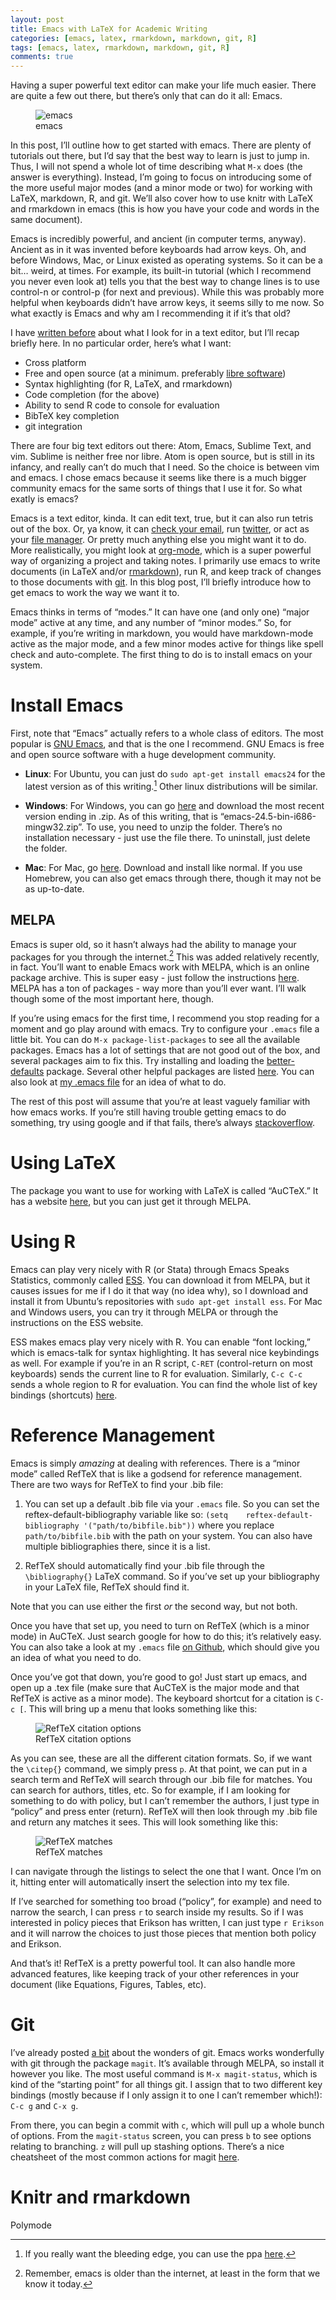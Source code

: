 ```yaml
---
layout: post
title: Emacs with LaTeX for Academic Writing
categories: [emacs, latex, rmarkdown, markdown, git, R]
tags: [emacs, latex, rmarkdown, markdown, git, R]
comments: true
---
```


Having a super powerful text editor can make your life much
easier. There are quite a few out there, but there's only that can do
it all: Emacs. 

![emacs](http://imgs.xkcd.com/comics/real_programmers.png)

In this post, I'll outline how to get started with emacs. There are
plenty of tutorials out there, but I'd say that the best way to learn
is just to jump in. Thus, I will not spend a whole lot of time
describing what `M-x` does (the answer is everything). Instead, I'm
going to focus on introducing some of the more useful major modes (and
a minor mode or two) for working with LaTeX, markdown, R, and
git. We'll also cover how to use knitr with LaTeX and rmarkdown in
emacs (this is how you have your code and words in the same
document). 

Emacs is incredibly powerful, and ancient (in computer terms,
anyway). Ancient as in it was invented before keyboards had arrow
keys. Oh, and before Windows, Mac, or Linux existed as operating
systems. So it can be a bit... weird, at times. For example, its
built-in tutorial (which I recommend you never even look at) tells you
that the best way to change lines is to use control-n or control-p
(for next and previous). While this was probably more helpful when
keyboards didn't have arrow keys, it seems silly to me now. So what
exactly is Emacs and why am I recommending it if it's that old?

I have [written before](/2015/09/rmarkdown-vs.latex.html) about what I
look for in a text editor, but I'll recap briefly here. In no
particular order, here's what I want:

* Cross platform
* Free and open source (at a minimum. preferably
  [libre software](http://www.gnu.org/philosophy/free-sw.html))
* Syntax highlighting (for R, LaTeX, and rmarkdown)
* Code completion (for the above)
* Ability to send R code to console for evaluation
* BibTeX key completion
* git integration

There are four big text editors out there: Atom, Emacs, Sublime Text,
and vim. Sublime is neither free nor libre. Atom is open source, but
is still in its infancy, and really can't do much that I need. So the
choice is between vim and emacs. I chose emacs because it seems like
there is a much bigger community emacs for the same sorts of things
that I use it for. So what exatly is emacs? 

Emacs is a text editor, kinda. It can edit text, true, but it can also
run tetris out of the box. Or, ya know, it can
[check your email](http://www.emacswiki.org/emacs/CategoryMail), run
[twitter](https://github.com/hayamiz/twittering-mode/tree/master),
or act as your
[file manager](http://www.gnu.org/software/emacs/manual/html_node/emacs/Dired.html).
Or pretty much anything else you might want it to do. More
realistically, you might look at [org-mode](http://orgmode.org/),
which is a super powerful way of organizing a project and taking
notes. I primarily use
emacs to write documents (in LaTeX and/or
[rmarkdown](http://rmarkdown.rstudio.com/)),  run R, and keep
track of changes to those documents with
[git](http://www.git-scm.com/). In this blog post, I'll briefly
introduce how to get emacs to work the way we want it to.

Emacs thinks in terms of "modes." It can have one (and only one)
"major mode" active at any time, and any number of "minor modes." So,
for example, if you're writing in markdown, you would have
markdown-mode active as the major mode, and a few minor modes active
for things like spell check and auto-complete. The first thing to do
is to install emacs on your system. 

# Install Emacs
First, note that "Emacs" actually refers to a whole
class of editors. The most popular is
[GNU Emacs](https://www.gnu.org/software/emacs/), and that is the one
I recommend. GNU Emacs is free and open source software with a huge
development community.

* **Linux**: For Ubuntu, you can just do `sudo apt-get install emacs24`
  for the latest version as of this writing.[^ppa] Other linux
  distributions will be similar. 

* **Windows**: For Windows, you can go
  [here](http://ftp.gnu.org/pub/gnu/emacs/windows/) and download the
  most recent version ending in .zip. As of this writing, that is
  "emacs-24.5-bin-i686-mingw32.zip". To use, you need to unzip the
  folder. There's no installation necessary - just use the file
  there. To uninstall, just delete the folder.

* **Mac**: For Mac, go [here](http://emacsformacosx.com/). Download
  and install like normal. If you use Homebrew, you can also get emacs
  through there, though it may not be as up-to-date. 

[^ppa]: If you really want the bleeding edge, you can use the ppa
    [here](https://launchpad.net/~ubuntu-elisp/+archive/ubuntu/ppa).


## MELPA
Emacs is super old, so it hasn't always had the ability to manage your
packages for you through the internet.[^internet] This was added relatively
recently, in fact. You'll want to enable Emacs work with MELPA, which
is an online package archive. This is super easy - just follow the
instructions [here](https://melpa.org/#/getting-started). MELPA has a
ton of packages - way more than you'll ever want. I'll walk though
some of the most important here, though.

[^internet]: Remember, emacs is older than the internet, at least in
    the form that we know it today.

If you're using emacs for the first time, I recommend you stop reading
for a moment and go play around with emacs. Try to configure your
`.emacs` file a little bit. You can do `M-x package-list-packages` to
see all the available packages. Emacs has a lot of settings that are
not good out of the box, and several packages aim to fix this. Try
installing and loading the
[better-defaults](https://github.com/technomancy/better-defaults)
package. Several other helpful packages are listed
[here](https://github.com/technomancy/emacs-starter-kit). You can also
look at [my .emacs file](https://github.com/jabranham/emacs) for an
idea of what to do.

The rest of this post will assume that you're at least vaguely familiar
with how emacs works. If you're still having trouble getting emacs to
do something, try using google and if that fails, there's always
[stackoverflow](http://stackoverflow.com/questions/tagged/emacs). 

# Using LaTeX
The package you want to use for working with LaTeX is called "AuCTeX."
It has a website [here](https://www.gnu.org/software/auctex/), but you
can just get it through MELPA. 

# Using R
Emacs can play very nicely with R (or Stata) through Emacs Speaks
Statistics, commonly called [ESS](http://ess.r-project.org/). You can
download it from MELPA, but it causes issues for me if I do it that
way (no idea why), so I download and install it from Ubuntu's
repositories with `sudo apt-get install ess`. For Mac and Windows
users, you can try it through MELPA or through the instructions on the
ESS website.

ESS makes emacs play very nicely with R. You can enable "font
locking," which is emacs-talk for syntax highlighting. It has several
nice keybindings as well. For example if you're in an R script, `C-RET` (control-return on most
keyboards) sends the current line to R for evaluation. Similarly, `C-c
C-c` sends a whole region to R for evaluation. You can find the whole
list of key bindings (shortcuts)
[here](http://ess.r-project.org/refcard.pdf). 

# Reference Management
Emacs is simply *amazing* at dealing with references. There is a
"minor mode" called RefTeX that is like a godsend for reference
management. There are two ways for RefTeX to find your .bib file:

1. You can set up a default .bib file via your `.emacs` file. So you
   can set the reftex-default-bibliography variable like so: `(setq
   reftex-default-bibliography '("path/to/bibfile.bib"))` where you
   replace `path/to/bibfile.bib` with the path on your system. You can
   also have multiple bibliographies there, since it is a list.

2. RefTeX should automatically find your .bib file through the
   `\bibliography{}` LaTeX command. So if you've set up your
   bibliography in your LaTeX file, RefTeX should find it.

Note that you can use either the first *or* the second way, but not both.

Once you have that set up, you need to turn on RefTeX (which is a
minor mode) in AuCTeX. Just search google for how to do this; it's
relatively easy. You can also take a look at my `.emacs` file
[on Github](https://github.com/jabranham/emacs), which should give you
an idea of what you need to do.

Once you've got that down, you're good to go! Just start up emacs, and
open up a .tex file (make sure that AuCTeX is the major mode and that
RefTeX is active as a minor mode). The keyboard shortcut for a
citation is `C-c [`. This will bring up a menu that looks something like this:

![RefTeX citation options](/image/reftex-options.jpg)

As you can see, these are all the different citation formats. So, if
we want the `\citep{}` command, we simply press `p`. At that point, we
can put in a search term and RefTeX will search through our .bib file
for matches. You can search for authors, titles, etc. So for example,
if I am looking for something to do with policy, but I can't remember
the authors, I just type in "policy" and press enter (return). RefTeX
will  then look through my .bib file and return any matches it sees.
This will look something like this:

![RefTeX matches](/image/reftex-bib-keys.jpg)

I can navigate through the listings to select the one that I
want. Once I'm on it, hitting enter will automatically insert the selection into my tex file.

If I've searched for something too broad ("policy", for example) and
need to narrow the search, I can press `r` to search inside my
results. So if I was interested in policy pieces that Erikson has
written, I can just type `r Erikson` and it will narrow the choices to
just those pieces that mention both policy and Erikson. 

And that's it! RefTeX is a pretty powerful tool. It can also handle
more advanced features, like keeping track of your other references in
your document (like Equations, Figures, Tables, etc).

# Git
I've already posted [a bit](/2015/09/version-control.html) about the
wonders of git. Emacs works wonderfully with git through the package
`magit`. It's available through MELPA, so install it however you
like. The most useful command is `M-x magit-status`, which is kind of
the "starting point" for all things git. I assign that to two
different key bindings (mostly because if I only assign it to one I
can't remember which!): `C-c g` and `C-x g`.

From there, you can begin a commit with `c`, which will pull up a
whole bunch of options. From the `magit-status` screen, you can press
`b` to see options relating to branching. `z` will pull up stashing
options. There's a nice cheatsheet of the most common actions for
magit [here](http://daemianmack.com/magit-cheatsheet.html). 

# Knitr and rmarkdown
Polymode

